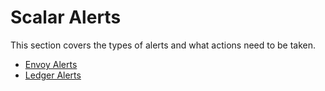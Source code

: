 # Scalar Alerts

This section covers the types of alerts and what actions need to be taken.

* [Envoy Alerts](./Envoy.mdx)
* [Ledger Alerts](./Ledger.mdx)
